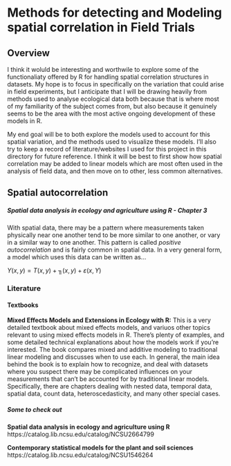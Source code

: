 # Methods for detecting and Modeling spatial correlation in Field Trials

## Overview
I think it woluld be interesting and worthwile to explore some of the functionaliaty offered by R for handling spatial correlation structures in datasets. My hope is to focus in specifically on the variation that could arise in field experiments, but I anticipate that I will be drawing heavily from methods used to analyse ecological data both because that is where most of my familiarity of the subject comes from, but also because it genuinely seems to be the area with the most active ongoing development of these models in R. 

My end goal will be to both explore the models used to account for this spatial variation, and the methods used to visualize these models. I'll also try to keep a record of literature/websites I used for this project in this directory for future reference. I think it will be best to first show how spatial correlation may be added to linear models which are most often used in the analysis of field data, and then move on to other, less common alternatives.

## Spatial autocorrelation
##### Spatial data analysis in ecology and agriculture using R - Chapter 3
With spatial data, there may be a pattern where measurements taken physically near one another tend to be more similar to one another, or vary in a similar way to one another. This pattern is called *positive autocorrelation* and is fairly common in spatial data. In a very general form, a model which uses this data can be written as...

$Y(x, y) = T(x, y) + ╖(x, y) + ε(x, Y)$


### Literature
#### Textbooks

**Mixed Effects Models and Extensions in Ecology with R:** This is a very detailed textbook about mixed effects models, and variuos other topics relevant to using mixed effects models in R. There's plenty of examples, and some detailed technical explanations about how the models work if you're interested. The book compares mixed and additive modeling to traditional linear modeling and discusses when to use each. In general, the main idea behind the book is to explain how to recognize, and deal with datasets where you suspect there may be complicated influences on your measurements that can't be accounted for by traditional linear models. Specifically, there are chapters dealing with nested data, temporal data, spatial data, count data, heteroscedasticity, and many other special cases.

##### Some to check out
**Spatial data analysis in ecology and agriculture using R** https://catalog.lib.ncsu.edu/catalog/NCSU2664799

**Contemporary statistical models for the plant and soil sciences** https://catalog.lib.ncsu.edu/catalog/NCSU1546264
